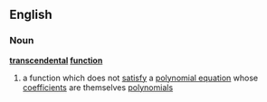 ==English==
===Noun===
'''[[transcendental]] [[function]]'''
{{wikipedia}}
#{{mathematics}} a function which does not [[satisfy]] a [[polynomial equation]] whose [[coefficient]]s are themselves [[polynomial]]s